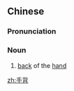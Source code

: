 ==Chinese==
{{zh-forms}}

===Pronunciation===
{{zh-pron
|m=shuǒbèi
|c=sau2 bui3
|mn=qz,xm,zz:chhiú-pòe
|cat=n
}}

===Noun===
{{zh-noun}}

# [[back]] of the [[hand]]

[[zh:手背]]